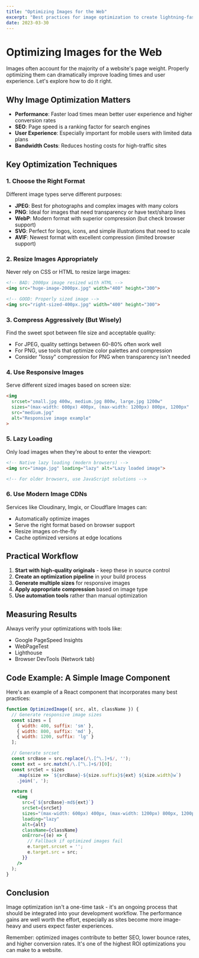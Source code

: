 ---
title: "Optimizing Images for the Web"
excerpt: "Best practices for image optimization to create lightning-fast websites without sacrificing quality."
date: 2023-03-30
---

# Optimizing Images for the Web

Images often account for the majority of a website's page weight. Properly optimizing them can dramatically improve loading times and user experience. Let's explore how to do it right.

## Why Image Optimization Matters

- **Performance**: Faster load times mean better user experience and higher conversion rates
- **SEO**: Page speed is a ranking factor for search engines
- **User Experience**: Especially important for mobile users with limited data plans
- **Bandwidth Costs**: Reduces hosting costs for high-traffic sites

## Key Optimization Techniques

### 1. Choose the Right Format

Different image types serve different purposes:

- **JPEG**: Best for photographs and complex images with many colors
- **PNG**: Ideal for images that need transparency or have text/sharp lines
- **WebP**: Modern format with superior compression (but check browser support)
- **SVG**: Perfect for logos, icons, and simple illustrations that need to scale
- **AVIF**: Newest format with excellent compression (limited browser support)

### 2. Resize Images Appropriately

Never rely on CSS or HTML to resize large images:

```html
<!-- BAD: 2000px image resized with HTML -->
<img src="huge-image-2000px.jpg" width="400" height="300">

<!-- GOOD: Properly sized image -->
<img src="right-sized-400px.jpg" width="400" height="300">
```

### 3. Compress Aggressively (But Wisely)

Find the sweet spot between file size and acceptable quality:

- For JPEG, quality settings between 60-80% often work well
- For PNG, use tools that optimize color palettes and compression
- Consider "lossy" compression for PNG when transparency isn't needed

### 4. Use Responsive Images

Serve different sized images based on screen size:

```html
<img 
  srcset="small.jpg 400w, medium.jpg 800w, large.jpg 1200w"
  sizes="(max-width: 600px) 400px, (max-width: 1200px) 800px, 1200px"
  src="medium.jpg" 
  alt="Responsive image example"
>
```

### 5. Lazy Loading

Only load images when they're about to enter the viewport:

```html
<!-- Native lazy loading (modern browsers) -->
<img src="image.jpg" loading="lazy" alt="Lazy loaded image">

<!-- For older browsers, use JavaScript solutions -->
```

### 6. Use Modern Image CDNs

Services like Cloudinary, Imgix, or Cloudflare Images can:

- Automatically optimize images
- Serve the right format based on browser support
- Resize images on-the-fly
- Cache optimized versions at edge locations

## Practical Workflow

1. **Start with high-quality originals** - keep these in source control
2. **Create an optimization pipeline** in your build process
3. **Generate multiple sizes** for responsive images
4. **Apply appropriate compression** based on image type
5. **Use automation tools** rather than manual optimization

## Measuring Results

Always verify your optimizations with tools like:

- Google PageSpeed Insights
- WebPageTest
- Lighthouse
- Browser DevTools (Network tab)

## Code Example: A Simple Image Component

Here's an example of a React component that incorporates many best practices:

```jsx
function OptimizedImage({ src, alt, className }) {
  // Generate responsive image sizes
  const sizes = [
    { width: 400, suffix: 'sm' },
    { width: 800, suffix: 'md' },
    { width: 1200, suffix: 'lg' }
  ];

  // Generate srcset
  const srcBase = src.replace(/\.[^\.]+$/, '');
  const ext = src.match(/\.[^\.]+$/)[0];
  const srcSet = sizes
    .map(size => `${srcBase}-${size.suffix}${ext} ${size.width}w`)
    .join(', ');

  return (
    <img 
      src={`${srcBase}-md${ext}`} 
      srcSet={srcSet}
      sizes="(max-width: 600px) 400px, (max-width: 1200px) 800px, 1200px"
      loading="lazy"
      alt={alt}
      className={className}
      onError={(e) => {
        // Fallback if optimized images fail
        e.target.srcset = '';
        e.target.src = src;
      }}
    />
  );
}
```

## Conclusion

Image optimization isn't a one-time task - it's an ongoing process that should be integrated into your development workflow. The performance gains are well worth the effort, especially as sites become more image-heavy and users expect faster experiences.

Remember: optimized images contribute to better SEO, lower bounce rates, and higher conversion rates. It's one of the highest ROI optimizations you can make to a website.
